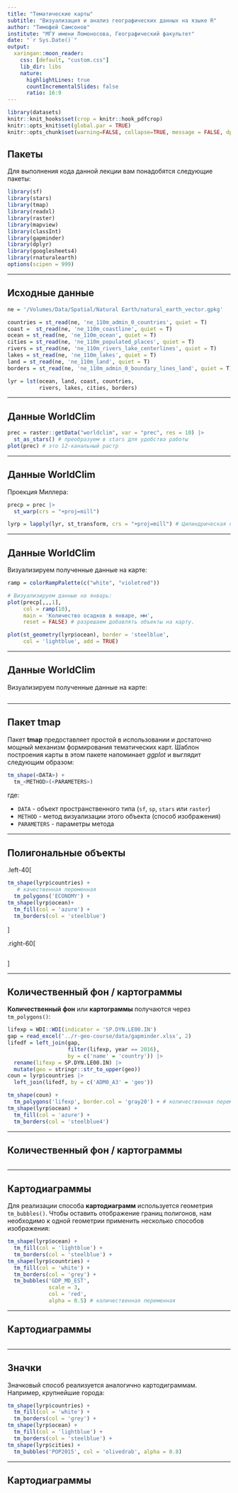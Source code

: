 ```yaml
---
title: "Тематические карты"
subtitle: "Визуализация и анализ географических данных на языке R"
author: "Тимофей Самсонов"
institute: "МГУ имени Ломоносова, Географический факультет"
date: "`r Sys.Date()`"
output:
  xaringan::moon_reader:
    css: [default, "custom.css"]
    lib_dir: libs
    nature:
      highlightLines: true
      countIncrementalSlides: false
      ratio: 16:9
---
```


```r
library(datasets)
knitr::knit_hooks$set(crop = knitr::hook_pdfcrop)
knitr::opts_knit$set(global.par = TRUE)
knitr::opts_chunk$set(warning=FALSE, collapse=TRUE, message = FALSE, dpi=300, crop = T)
```

## Пакеты

Для выполнения кода данной лекции вам понадобятся следующие пакеты:
```r
library(sf)
library(stars)
library(tmap)
library(readxl)
library(raster)
library(mapview)
library(classInt)
library(gapminder)
library(dplyr)
library(googlesheets4)
library(rnaturalearth)
options(scipen = 999)
```

---

## Исходные данные

```r
ne = '/Volumes/Data/Spatial/Natural Earth/natural_earth_vector.gpkg'

countries = st_read(ne, 'ne_110m_admin_0_countries', quiet = T)
coast =  st_read(ne, 'ne_110m_coastline', quiet = T)
ocean = st_read(ne, 'ne_110m_ocean', quiet = T)
cities = st_read(ne, 'ne_110m_populated_places', quiet = T)
rivers = st_read(ne, 'ne_110m_rivers_lake_centerlines', quiet = T)
lakes = st_read(ne, 'ne_110m_lakes', quiet = T)
land = st_read(ne, 'ne_110m_land', quiet = T)
borders = st_read(ne, 'ne_110m_admin_0_boundary_lines_land', quiet = T)

lyr = lst(ocean, land, coast, countries, 
          rivers, lakes, cities, borders)
```

---

## Данные WorldClim

```r
prec = raster::getData("worldclim", var = "prec", res = 10) |> 
  st_as_stars() # преобразуем в stars для удобства работы
plot(prec) # это 12-канальный растр
```

---

## Данные WorldClim

Проекция Миллера:

```r
precp = prec |> 
  st_warp(crs = "+proj=mill")

lyrp = lapply(lyr, st_transform, crs = "+proj=mill") # Цилиндрическая проекция Миллера
```

---

## Данные WorldClim

Визуализируем полученные данные на карте:
```r
ramp = colorRampPalette(c("white", "violetred"))

# Визуализируем данные на январь:
plot(precp[,,,1], 
     col = ramp(10),
     main = 'Количество осадков в январе, мм',
     reset = FALSE) # разрешаем добавлять объекты на карту.

plot(st_geometry(lyrp$ocean), border = 'steelblue', 
     col = 'lightblue', add = TRUE)

```

---

## Данные WorldClim

Визуализируем полученные данные на карте:

```r
```

---

## Пакет tmap

Пакет __tmap__ предоставляет простой в использовании и достаточно мощный механизм формирования тематических карт. Шаблон построения карты в этом пакете напоминает _ggplot_ и выглядит следующим образом:
```r
tm_shape(<DATA>) +
  tm_<METHOD>(<PARAMETERS>)
```

где:

- `DATA` - объект пространственного типа (`sf`, `sp`, `stars` или `raster`)
- `METHOD` - метод визуализации этого объекта (способ изображения)
- `PARAMETERS` - параметры метода

---

## Полигональные объекты

.left-40[
```r
tm_shape(lyrp$countries) +
   # качественная переменная
  tm_polygons('ECONOMY') +
tm_shape(lyrp$ocean)+
  tm_fill(col = 'azure') +
  tm_borders(col = 'steelblue')
```
]

.right-60[
```r
```
]

---

## Количественный фон / картограммы

__Количественный фон__ или __картограммы__ получаются через `tm_polygons()`:

```r
lifexp = WDI::WDI(indicator = 'SP.DYN.LE00.IN')
gap = read_excel('../r-geo-course/data/gapminder.xlsx', 2)
lifedf = left_join(gap, 
                   filter(lifexp, year == 2016), 
                   by = c('name' = 'country')) |>
  rename(lifexp = SP.DYN.LE00.IN) |> 
  mutate(geo = stringr::str_to_upper(geo))
coun = lyrp$countries |> 
  left_join(lifedf, by = c('ADM0_A3' = 'geo'))

tm_shape(coun) +
  tm_polygons('lifexp', border.col = 'gray20') + # количественная переменная
tm_shape(lyrp$ocean) +
  tm_fill(col = 'azure') +
  tm_borders(col = 'steelblue4')
```

---

## Количественный фон / картограммы

```r
```

---

## Картодиаграммы

Для реализации способа __картодиаграмм__ используется геометрия `tm_bubbles()`. Чтобы оставить отображение границ полигонов, нам необходимо к одной геометрии применить несколько способов изображения:

```r
tm_shape(lyrp$ocean) +
  tm_fill(col = 'lightblue') +
  tm_borders(col = 'steelblue') +
tm_shape(lyrp$countries) +
  tm_fill(col = 'white') +
  tm_borders(col = 'grey') +
  tm_bubbles('GDP_MD_EST', 
             scale = 3,
             col = 'red', 
             alpha = 0.5) # количественная переменная
```

---

## Картодиаграммы

```r
```

---

## Значки

Значковый способ реализуется аналогично картодиграммам. Например, крупнейшие города:

```r
tm_shape(lyrp$countries) +
  tm_fill(col = 'white') +
  tm_borders(col = 'grey') +
tm_shape(lyrp$ocean) +
  tm_fill(col = 'lightblue') +
  tm_borders(col = 'steelblue') +
tm_shape(lyrp$cities) +
  tm_bubbles('POP2015', col = 'olivedrab', alpha = 0.8)
```

---

## Картодиаграммы

```r
```